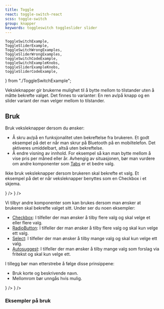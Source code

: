 ```yaml
---
title: Toggle
react: toggle-switch-react
scss: toggle-switch
group: knapper
keywords: toggleswitch toggleslider slider
---
```


    ToggleSwitchExample,
    ToggleSliderExample,
    ToggleSwitchWrongExamples,
    ToggleSliderWrongExamples,
    toggleSwitchCodeExample,
    toggleSwitchExampleKnobs,
    toggleSliderExampleKnobs,
    toggleSliderCodeExample,
} from "./ToggleSwitchExample";

<Ingress>
    Veksleknapper gir brukerne mulighet til å bytte mellom to tilstander uten å måtte bekrefte valget. Det finnes to
    varianter: En ren av/på knapp og en slider variant der man velger mellom to tilstander.
</Ingress>

<ComponentExample
    title="ToggleSwitch"
    component={ToggleSwitchExample}
    knobs={toggleSwitchExampleKnobs}
    codeExample={toggleSwitchCodeExample}
/>

<ComponentExample
    title="ToggleSlider"
    component={ToggleSliderExample}
    knobs={toggleSliderExampleKnobs}
    codeExample={toggleSliderCodeExample}
/>

## Bruk

Bruk veksleknapper dersom du ønsker:

-   Å skru av/på en funksjonalitet uten bekreftelse fra brukeren. Et godt eksempel på det er når man skrur på Bluetooth på en mobiltelefon. Det aktiveres umiddelbart, altså uten bekreftelse.
-   Å endre visning av innhold. For eksempel så kan man bytte mellom å vise pris per måned eller år. Avhengig av situasjonen, bør man vurdere om andre komponenter som [Tabs](/komponenter/tabs) er et bedre valg.

Ikke bruk veksleknapper dersom brukeren skal bekrefte et valg. Et eksempel på det er når veksleknapper benyttes som en Checkbox i et skjema.

<Grid>
    <DoDontExample
        type="do"
        description="Skrur av/på mørk modus umidderlbart uten bekreftelse fra brukeren"
        content={<ToggleSwitchExample />}
    />
    <DoDontExample
        type="dont"
        description="Ønsker bekreftelse fra brukeren ved å benytte veksleknapp som CheckBox"
        content={<ToggleSwitchWrongExamples />}
    />
</Grid>

Vi tilbyr andre komponenter som kan brukes dersom man ønsker at brukeren skal bekrefte valget sitt. Under ser du noen eksempler:

-   [Checkbox](/komponenter/checkbox): I tilfeller der man ønsker å tilby flere valg og skal velge et eller flere valg.
-   [RadioButton](/komponenter/radiobutton): I tilfeller der man ønsker å tilby flere valg og skal kun velge ett valg.
-   [Select](/komponenter/select): I tilfeller der man ønsker å tilby mange valg og skal kun velge ett valg.
-   [Autosuggest](/komponenter/autosuggest): I tilfeller der man ønsker å tilby mange valg som forslag via fritekst og skal kun velge ett.

I tillegg bør man etterstrebe å følge disse prinsippene:

-   Bruk korte og beskrivende navn.
-   Mellomrom bør unngås hvis mulig.

<Grid>
    <DoDontExample type="do" description="Korte og beskrivende valg uten mellomrom" content={<ToggleSliderExample />} />
    <DoDontExample
        type="dont"
        description="Unødvendig lange valg med mellomrom"
        content={<ToggleSliderWrongExamples />}
    />
</Grid>

### Eksempler på bruk

<PortalImage
    src="/assets/documentation/togle/toggle-dekninger.png"
    caption="Toggle som bytter mellom å vise hva forsikringen dekker og ikke dekker."
/>

<PortalImage
    src="/assets/documentation/togle/toggle-priser.png"
    caption="Toggle som bytter mellom priser vist per måned eller per år."
/>

